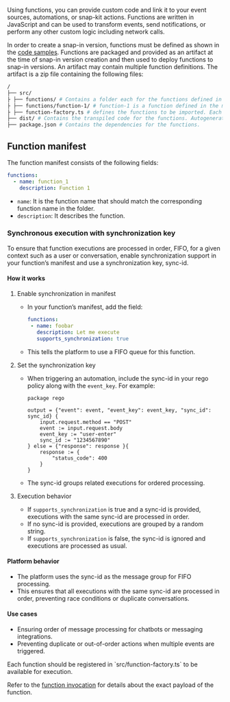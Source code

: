 Using functions, you can provide custom code and link it to your event sources, automations, or snap-kit actions. Functions are written in JavaScript and can be used to transform events, send notifications, or perform any other custom logic including network calls.

In order to create a snap-in version, functions must be defined as shown in the [code samples](/snapin-development/code-samples). Functions are packaged and provided as an artifact at the time of snap-in version creation and then used to deploy functions to snap-in versions. An artifact may contain multiple function definitions. The artifact is a zip file containing the following files:


```bash
/
├── src/
├ ├── functions/ # Contains a folder each for the functions defined in the manifest. The folder name should match the function name in manifest.
├ ├── functions/function-1/ # function-1 is a function defined in the manifest.
├ ├── function-factory.ts # defines the functions to be imported. Each function to be used in the manifest should be included here. Refer to the example for the format.
├── dist/ # Contains the transpiled code for the functions. Autogenerated but should be included in the artifact.
├── package.json # Contains the dependencies for the functions.

```

## Function manifest

The function manifest consists of the following fields:

```yaml
functions:
  - name: function_1
    description: Function 1
```

- `name`: It is the function name that should match the corresponding function name in the folder.
- `description`: It describes the function.

### Synchronous execution with synchronization key

To ensure that function executions are processed in order, FIFO, for a given context such as a user or conversation, enable synchronization support in your function’s manifest and use a synchronization key, sync-id.

#### How it works

1. Enable synchronization in manifest
   - In your function’s manifest, add the field:
     ```yaml
     functions:
      - name: foobar
        description: Let me execute
        supports_synchronization: true
     ```
   - This tells the platform to use a FIFO queue for this function.

1. Set the synchronization key
   - When triggering an automation, include the sync-id in your rego policy along with the `event_key`. For example:
     ```rego focus
     package rego

     output = {"event": event, "event_key": event_key, "sync_id": sync_id} {
         input.request.method == "POST"
         event := input.request.body
         event_key := "user-enter"
         sync_id := "1234567890"
     } else = {"response": response }{
         response := {
             "status_code": 400
         }
     }
     ```

   - The sync-id groups related executions for ordered processing.


3. Execution behavior
   - If `supports_synchronization` is true and a sync-id is provided, executions with the same sync-id are processed in order.
   - If no sync-id is provided, executions are grouped by a random string.
   - If `supports_synchronization` is false, the sync-id is ignored and executions are processed as usual.

#### Platform behavior

- The platform uses the sync-id as the message group for FIFO processing.
- This ensures that all executions with the same sync-id are processed in order, preventing race conditions or duplicate conversations.

#### Use cases

- Ensuring order of message processing for chatbots or messaging integrations.
- Preventing duplicate or out-of-order actions when multiple events are triggered.



<Callout intent="note">
Each function should be registered in `src/function-factory.ts` to be available for execution.
</Callout>

Refer to the [function invocation](/snapin-development/references/function-invocation) for details about the exact payload of the function.
